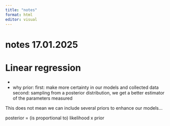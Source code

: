 ```yaml
---
title: "notes"
format: html
editor: visual
---
```


# notes 17.01.2025

# Linear regression

- 

- why prior: 
first: make more certainty in our models and collected data
second: sampling from a posterior distribution, we get a better estimator of the parameters measured

This does not mean we can include several priors to enhance our models...

posterior = (is proportional to) likelihood x prior
